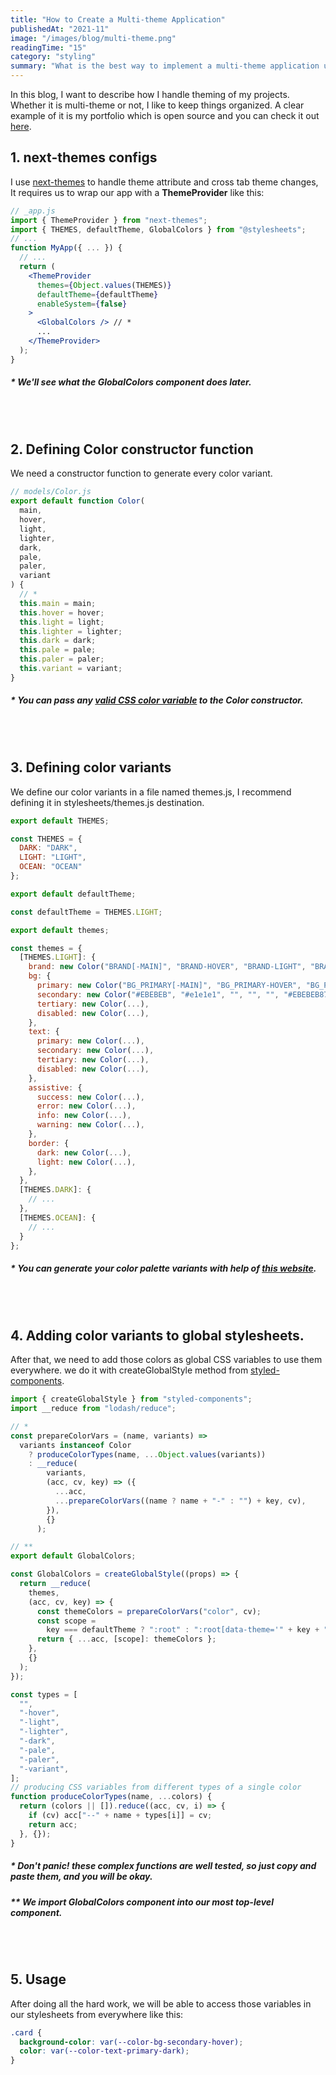 ```yaml
---
title: "How to Create a Multi-theme Application"
publishedAt: "2021-11"
image: "/images/blog/multi-theme.png"
readingTime: "15"
category: "styling"
summary: "What is the best way to implement a multi-theme application using best practices?"
---
```


In this blog, I want to describe how I handle theming of my projects. Whether it is multi-theme or not, I like to keep things organized. A clear example of it is my portfolio which is open source and you can check it out [here](https://github.com/milad-afkhami/portfolio).

## 1. next-themes configs

I use [next-themes](https://github.com/pacocoursey/next-themes) to handle theme attribute and cross tab theme changes,
It requires us to wrap our app with a **ThemeProvider** like this:

```jsx
// _app.js
import { ThemeProvider } from "next-themes";
import { THEMES, defaultTheme, GlobalColors } from "@stylesheets";
// ...
function MyApp({ ... }) {
  // ...
  return (
    <ThemeProvider
      themes={Object.values(THEMES)}
      defaultTheme={defaultTheme}
      enableSystem={false}
    >
      <GlobalColors /> // *
      ...
    </ThemeProvider>
  );
}
```

##### \* We'll see what the **GlobalColors** component does later.

<br />
<br />

## 2. Defining Color constructor function

We need a constructor function to generate every color variant.

```javascript
// models/Color.js
export default function Color(
  main,
  hover,
  light,
  lighter,
  dark,
  pale,
  paler,
  variant
) {
  // *
  this.main = main;
  this.hover = hover;
  this.light = light;
  this.lighter = lighter;
  this.dark = dark;
  this.pale = pale;
  this.paler = paler;
  this.variant = variant;
}
```

##### \* You can pass any **[valid CSS color variable](https://www.w3schools.com/cssref/css_colors_legal.asp)** to the Color constructor.

<br />
<br />

## 3. Defining color variants

We define our color variants in a file named themes.js, I recommend defining it in stylesheets/themes.js destination.

```javascript
export default THEMES;

const THEMES = {
  DARK: "DARK",
  LIGHT: "LIGHT",
  OCEAN: "OCEAN"
};

export default defaultTheme;

const defaultTheme = THEMES.LIGHT;

export default themes;

const themes = {
  [THEMES.LIGHT]: {
    brand: new Color("BRAND[-MAIN]", "BRAND-HOVER", "BRAND-LIGHT", "BRAND-LIGHTER", "BRAND-DARK", "BRAND-PALE", "BRAND-PALER", "BRAND-VARIANT"),
    bg: {
      primary: new Color("BG_PRIMARY[-MAIN]", "BG_PRIMARY-HOVER", "BG_PRIMARY-LIGHT", "BG_PRIMARY-LIGHTER", "BG_PRIMARY-DARK", "BG_PRIMARY-PALE", "BG_PRIMARY-PALER", "BG_PRIMARY-VARIANT"),
      secondary: new Color("#EBEBEB", "#e1e1e1", "", "", "", "#EBEBEB87"),
      tertiary: new Color(...),
      disabled: new Color(...),
    },
    text: {
      primary: new Color(...),
      secondary: new Color(...),
      tertiary: new Color(...),
      disabled: new Color(...),
    },
    assistive: {
      success: new Color(...),
      error: new Color(...),
      info: new Color(...),
      warning: new Color(...),
    },
    border: {
      dark: new Color(...),
      light: new Color(...),
    },
  },
  [THEMES.DARK]: {
    // ...
  },
  [THEMES.OCEAN]: {
    // ...
  }
};
```

##### \* You can generate your color palette variants with help of **[this website](http://mcg.mbitson.com/)**.

<br />
<br />

## 4. Adding color variants to global stylesheets.

After that, we need to add those colors as global CSS variables to use them everywhere.
we do it with createGlobalStyle method from [styled-components](https://styled-components.com/).

```javascript
import { createGlobalStyle } from "styled-components";
import __reduce from "lodash/reduce";

// *
const prepareColorVars = (name, variants) =>
  variants instanceof Color
    ? produceColorTypes(name, ...Object.values(variants))
    : __reduce(
        variants,
        (acc, cv, key) => ({
          ...acc,
          ...prepareColorVars((name ? name + "-" : "") + key, cv),
        }),
        {}
      );

// **
export default GlobalColors;

const GlobalColors = createGlobalStyle((props) => {
  return __reduce(
    themes,
    (acc, cv, key) => {
      const themeColors = prepareColorVars("color", cv);
      const scope =
        key === defaultTheme ? ":root" : ":root[data-theme='" + key + "}']";
      return { ...acc, [scope]: themeColors };
    },
    {}
  );
});

const types = [
  "",
  "-hover",
  "-light",
  "-lighter",
  "-dark",
  "-pale",
  "-paler",
  "-variant",
];
// producing CSS variables from different types of a single color
function produceColorTypes(name, ...colors) {
  return (colors || []).reduce((acc, cv, i) => {
    if (cv) acc["--" + name + types[i]] = cv;
    return acc;
  }, {});
}
```

##### \* Don't panic! these complex functions are well tested, so just copy and paste them, and you will be okay.

##### \*\* We import **GlobalColors** component into our most top-level component.

<br />
<br />

## 5. Usage

After doing all the hard work, we will be able to access those variables in our stylesheets
from everywhere like this:

```css
.card {
  background-color: var(--color-bg-secondary-hover);
  color: var(--color-text-primary-dark);
}
```
